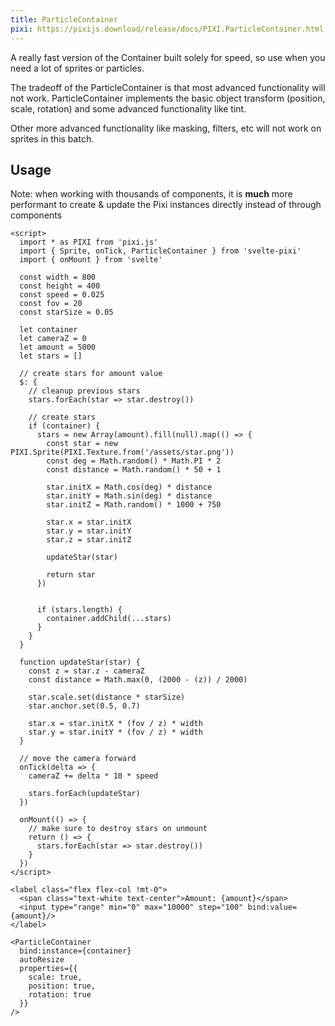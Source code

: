 ```yaml
---
title: ParticleContainer
pixi: https://pixijs.download/release/docs/PIXI.ParticleContainer.html
---
```


A really fast version of the Container built solely for speed, so use when you need a lot of sprites or particles.

The tradeoff of the ParticleContainer is that most advanced functionality will not work. ParticleContainer implements the basic object transform (position, scale, rotation) and some advanced functionality like tint.

Other more advanced functionality like masking, filters, etc will not work on sprites in this batch.

## Usage

Note: when working with thousands of components, it is **much** more performant to create & update the Pixi instances directly instead of through components

```svelte live assets=["/assets/star.png"]
<script>
  import * as PIXI from 'pixi.js'
  import { Sprite, onTick, ParticleContainer } from 'svelte-pixi'
  import { onMount } from 'svelte'

  const width = 800
  const height = 400
  const speed = 0.025
  const fov = 20
  const starSize = 0.05

  let container
  let cameraZ = 0
  let amount = 5000
  let stars = []

  // create stars for amount value
  $: {
    // cleanup previous stars
    stars.forEach(star => star.destroy())

    // create stars
    if (container) {
      stars = new Array(amount).fill(null).map(() => {
        const star = new PIXI.Sprite(PIXI.Texture.from('/assets/star.png'))
        const deg = Math.random() * Math.PI * 2
        const distance = Math.random() * 50 + 1

        star.initX = Math.cos(deg) * distance
        star.initY = Math.sin(deg) * distance
        star.initZ = Math.random() * 1000 + 750

        star.x = star.initX
        star.y = star.initY
        star.z = star.initZ

        updateStar(star)

        return star
      })


      if (stars.length) {
        container.addChild(...stars)
      }
    }
  }

  function updateStar(star) {
    const z = star.z - cameraZ
    const distance = Math.max(0, (2000 - (z)) / 2000)

    star.scale.set(distance * starSize)
    star.anchor.set(0.5, 0.7)

    star.x = star.initX * (fov / z) * width
    star.y = star.initY * (fov / z) * width
  }

  // move the camera forward
  onTick(delta => {
    cameraZ += delta * 10 * speed

    stars.forEach(updateStar)
  })

  onMount(() => {
    // make sure to destroy stars on unmount
    return () => {
      stars.forEach(star => star.destroy())
    }
  })
</script>

<label class="flex flex-col !mt-0">
  <span class="text-white text-center">Amount: {amount}</span>
  <input type="range" min="0" max="10000" step="100" bind:value={amount}/>
</label>

<ParticleContainer
  bind:instance={container}
  autoResize
  properties={{
    scale: true,
    position: true,
    rotation: true
  }}
/>
```
